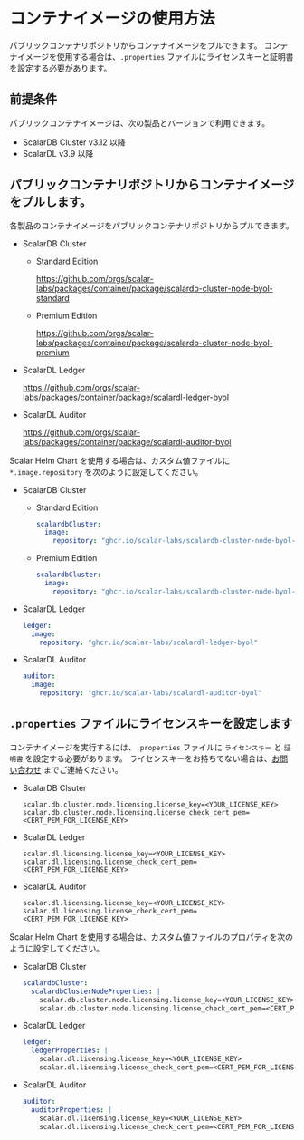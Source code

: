 # コンテナイメージの使用方法


<TranslationBanner />

パブリックコンテナリポジトリからコンテナイメージをプルできます。 コンテナイメージを使用する場合は、`.properties` ファイルにライセンスキーと証明書を設定する必要があります。

## 前提条件

パブリックコンテナイメージは、次の製品とバージョンで利用できます。

* ScalarDB Cluster v3.12 以降
* ScalarDL v3.9 以降

## パブリックコンテナリポジトリからコンテナイメージをプルします。

各製品のコンテナイメージをパブリックコンテナリポジトリからプルできます。

* ScalarDB Cluster
  * Standard Edition

    https://github.com/orgs/scalar-labs/packages/container/package/scalardb-cluster-node-byol-standard

  * Premium Edition

    https://github.com/orgs/scalar-labs/packages/container/package/scalardb-cluster-node-byol-premium

* ScalarDL Ledger

  https://github.com/orgs/scalar-labs/packages/container/package/scalardl-ledger-byol

* ScalarDL Auditor

  https://github.com/orgs/scalar-labs/packages/container/package/scalardl-auditor-byol

Scalar Helm Chart を使用する場合は、カスタム値ファイルに `*.image.repository` を次のように設定してください。

* ScalarDB Cluster
  * Standard Edition

    ```yaml
    scalardbCluster:
      image:
        repository: "ghcr.io/scalar-labs/scalardb-cluster-node-byol-standard"
    ```

  * Premium Edition

    ```yaml
    scalardbCluster:
      image:
        repository: "ghcr.io/scalar-labs/scalardb-cluster-node-byol-premium"
    ```

* ScalarDL Ledger

  ```yaml
  ledger:
    image:
      repository: "ghcr.io/scalar-labs/scalardl-ledger-byol"
  ```

* ScalarDL Auditor

  ```yaml
  auditor:
    image:
      repository: "ghcr.io/scalar-labs/scalardl-auditor-byol"
  ```

## `.properties` ファイルにライセンスキーを設定します

コンテナイメージを実行するには、`.properties` ファイルに `ライセンスキー` と `証明書` を設定する必要があります。 ライセンスキーをお持ちでない場合は、[お問い合わせ](https://www.scalar-labs.com/contact) までご連絡ください。

* ScalarDB Clsuter

  ```properties
  scalar.db.cluster.node.licensing.license_key=<YOUR_LICENSE_KEY>
  scalar.db.cluster.node.licensing.license_check_cert_pem=<CERT_PEM_FOR_LICENSE_KEY>
  ```

* ScalarDL Ledger

  ```properties
  scalar.dl.licensing.license_key=<YOUR_LICENSE_KEY>
  scalar.dl.licensing.license_check_cert_pem=<CERT_PEM_FOR_LICENSE_KEY>
  ```

* ScalarDL Auditor

  ```properties
  scalar.dl.licensing.license_key=<YOUR_LICENSE_KEY>
  scalar.dl.licensing.license_check_cert_pem=<CERT_PEM_FOR_LICENSE_KEY>
  ```

Scalar Helm Chart を使用する場合は、カスタム値ファイルのプロパティを次のように設定してください。

* ScalarDB Cluster

  ```yaml
  scalardbCluster:
    scalardbClusterNodeProperties: |
      scalar.db.cluster.node.licensing.license_key=<YOUR_LICENSE_KEY>
      scalar.db.cluster.node.licensing.license_check_cert_pem=<CERT_PEM_FOR_LICENSE_KEY>
  ```

* ScalarDL Ledger

  ```yaml
  ledger:
    ledgerProperties: |
      scalar.dl.licensing.license_key=<YOUR_LICENSE_KEY>
      scalar.dl.licensing.license_check_cert_pem=<CERT_PEM_FOR_LICENSE_KEY>
  ```

* ScalarDL Auditor

  ```yaml
  auditor:
    auditorProperties: |
      scalar.dl.licensing.license_key=<YOUR_LICENSE_KEY>
      scalar.dl.licensing.license_check_cert_pem=<CERT_PEM_FOR_LICENSE_KEY>
  ```
